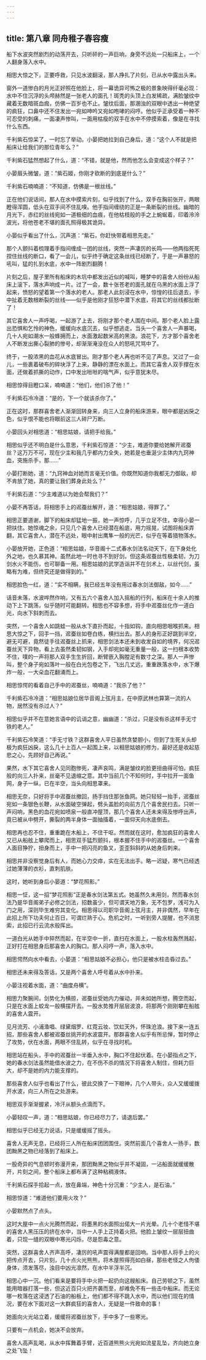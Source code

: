 ```yaml
---
---
---
```

title: 第八章 同舟稚子春容瘦
---




船下水波突然剧烈的动荡开去，只听砰的一声巨响，身旁不远处一只船床上，一个人翻身落入水中。

相思大惊之下，正要呼救，只见水波翻滚，那人挣扎了片刻，已从水中露出头来。

窗外一道惨白的月光正好照在他脸上，将一幕诡异可怖之极的景象映得纤毫必现：水中不住沉浮的头颅赫然是一张老人的面孔！斑秃的头顶上白发稀疏，满脸皱纹中藏着无数暗斑血痂，仿佛一百岁也不止。皱纹后面，那溷浊的双眼中透出一种绝望的疯狂，口鼻中还不住发出一宛如呻吟又宛如咆哮的闷哼。他似乎正承受着一种不可忍受的刺痛，一面凄声惨叫，一面用枯瘦的双手在水中不停摸索着，像是在寻找什么东西。

千利紫石惊呆了，一时忘了举动。小晏把她拉到自己身后，道：“这个人不就是把船床让给我们的那位青年么？”

千利紫石猛然想起了什么，道：“不错，就是他，然而他怎么会变成这个样子？”

小晏眉头微皱，道：“紫石姬，你刚才砍断的到底是什么？”

千利紫石喃喃道：“不知道，仿佛是一根丝线。”

正在他们说话间，那人在水中摸索片刻，似乎找到了什么，双手在胸前张开，两眼瞪得浑圆，低头在双手间不住乱嗅。他手指间缠绕的正是一条断裂的丝线。幽暗的月光下，赤红的丝线宛如一道极细的血痕，在他枯枝般的手之上蜿蜒着，印着泠泠波光，将他苍老不堪的面孔照得极其诡异。

小晏似乎看出了什么，沉声道：“紫石，你赶快带着相思先走。”

那个人颤抖着梳理着手指间缠成一团的丝线，突然一声凄厉的长鸣——他两指死死捏住丝线的断口，看了一会儿，似乎终于确定这条丝线已经断了，于是一声暴怒的吼叫，猛的扎到水底，水中一阵剧烈翻腾！

片刻之后，屋子里所有船床的木坑中都发出近似的喊叫，睡梦中的喜舍人纷纷从船床上滚下，落水声响成一片。过了一会，数十张苍老的面孔就在乌黑的水面上浮了起来，愤怒的望着第一个落水的老人。那老人此刻浸在水中，惊惶的往后退去，手中扯着无数根断裂的丝线——似乎是他刚才狂怒中潜下水底，将其它的丝线都扯断了！

其它喜舍人一声呼喝，一起游了上去，将刚才那个老人围在中间。那个老人脸上露出恐惧和乞怜的神色，缓缓向水底沉去，似乎想逃走。当头一个喜舍人一声暴喝，几十人宛如潮水一般蜂拥而上，水面激起数米高的黑浪。浪花下，方才那个喜舍老人不断发出撕心裂肺的惨号，却渐渐淹没在众人的怒吼咒骂中了。

终于，一股浓黑的血花从水底冒出。刚才那个老人再也听不见了声息。又过了一会儿，一些裹着破布的碎块浮了上来，静静的漂在水面上。而其它喜舍人双手撑在水面，还做着抓撕的动作，口中发出咝咝的喘气声，似乎意犹未尽。

相思惊得目瞪口呆，喃喃道：“他们，他们杀了他！”

千利紫石冷冷道：“是的，下一个就该杀你了。”

正在这时，那群喜舍老人渐渐回转身来，向三人立身的船床游来，眼中都是凶戾之色，似乎恨不能也将眼前这三人碎尸万断。

小晏回头对相思道：“相思姑娘，请把手给我。”

相思似乎还不明白是什么意思，千利紫石惊道：“少主，难道你要给她解开迡蚕丝？这万万不可，现在少主和我几乎都内力全失，她若是也垂涎少主体内九窍神血，突施杀手，那……”

小晏打断她，道：“九窍神血对她而言毫无价值。你既然知道你我都无力御敌，却不肯放了她，真的要让我们葬身此处么？”

千利紫石道：“少主难道以为她会帮我们？”

小晏不再答话，将相思手上的迡蚕丝解开，道：“相思姑娘，得罪了。”

相思正要道谢，脚下的船床却猛地一振，她一声惊呼，几乎立足不住，幸得小晏一把扶住。她惊魂之余，只见几个喜舍人已经潜在船底，用力摇晃，试图将船床弄翻，其它喜舍人，潜在不远处，眼中射出鹰隼一般的光芒，似乎在等着猎物落水。

小晏放开她，正色道：“相思姑娘，华音阁十二式春水剑法名动天下，在下身处化外之地，也久慕其神。虽然此地一时也寻不到好剑，但这条迡蚕丝性极柔韧，为刀剑水火不能伤，也可聊备一用。相思姑娘的武学造诣并不在剑术上，以丝代剑，虽略有为难，但终究还是做得到的。”

相思脸色一红，道：“实不相瞒，我已经五年没有用过春水剑法御敌，如今……”

话音未落，水波哗然作响，又有五六个喜舍人加入摇船的行列，船床在十余人的推动下上下跳荡，似乎随时可能翻转。相思也不容多想，将手中迡蚕丝化作一道白光，向水下斜刺而去。

突然，一个喜舍人如跳蛙一般从水下直扑而起，十指如钩，直向相思咽喉抓来。相思大惊之下，回手一挡，迡蚕丝如卷白练，横扫出去。那人的身形正好跳到半空，避无可避，竟然徒手往迡蚕丝上抓来，相思剑法本还未到收发自如的境界，何况迡蚕丝天下异物，看上去虽然柔韧如钢，入手却宛如毫无重量一般，这一扫根本收势不住，噗的一声将那人双手生生折回，断臂嵌入胸膛足有数寸之深。那人一声惨叫，整个身子宛如落叶一般在白光包卷之下，飞出几丈远，重重跌落水中，水下爆炸一般，一大朵血花翻涌而上。

相思惊愕的看着自己手中的迡蚕丝，喃喃道：“我杀了他？”

千利紫石冷冷道：“相思姑娘位居华音阁上弦月主，在中原武林也算第一流的人物，居然没有杀过人？”

相思似乎并不在意她言语中的讥诮之意，幽幽道：“杀过，只是没有杀这样手无寸铁的老人。”

千利紫石冷笑道：“手无寸铁？这群喜舍人平日虽然贪婪胆小，但到了生死关头却极为疯狂凶戾，这么几十上百人一起围上来，以相思姑娘的修为，最好还是收起慈悲之心，先顾好自己再说。”

果然，水下其它喜舍人见同胞惨死，凄声哀鸣，满是皱纹的脸更扭曲得可怕，疯狂般的向三人扑来，丝毫不见退缩之意。其中当前几个不知何时，手中拉开一面鱼网，身子一纵，已在半空，当头向相思罩来。

相思无奈，只好将手中迡蚕丝撤回，扬手挡住那张鱼网。她只轻轻一抬手，迡蚕丝宛如一条银色长鞭，从水面破空弹起，劈头盖脸的向前方几个喜舍民扫去。只听一声闷响，黑色的血花宛如喷泉一般直冲屋顶，那几个喜舍人还未来得及惨呼出声，竟已被从中劈开，撕裂的两半身体一面抽搐着，一面仰天向水底倒去。

相思再也忍不住，重重跪在木船上，不住干呕。然而就在这时，愈加疯狂的喜舍人又已从船舷上攀爬而上，相思双手猛烈颤抖，根本握不住手中的迡蚕丝。一个喜舍人面目狰狞，扭身而上，手中一把闪亮的鱼叉，歪歪斜斜的从她身后刺来。

相思并非没察觉身后有人，而她心力交瘁，实在无法出手。略一迟疑，寒气已经透过她薄薄的衣衫，直刺肌肤。

这时，她听到身后小晏道：“梦花照影。”

相思一怔，这一招“梦花照影”正是春水剑法第五式。她虽然久未用剑，然而春水剑法乃是华音阁弟子必修之剑法，招数虽少，但可谓天地万象，无不包罗，浅可为入门之用，深则毕生难穷其变化。相思得以司职华音阁上弦月主，并非偶然，早年在此招上所下功夫何止百日，可谓烂熟于心。危机之时，一听到旁人提醒，也不消思索，此招已行云流水般挥出。

一道白光从她手中猝然而起，在半空中一折，直扫在水面上，一股水柱轰然溅起，正好打在相思身后那喜舍人的胸口。那人闷哼一声，落入水中。

相思愕然向水中看去，小晏道：“相思姑娘不必担心，他只是被水柱击昏过去。”

相思还未来得及答话，又是两个喜舍人呼号着从水中扑来。

小晏注视着水面，道：“曲度舟横”。

相思力聚腕间，剑势化为横掠，迡蚕丝受她内力催动，并未如她所想，腾空而起，只是在水面上蛟龙一般横摆开去。一股水势推开层层波浪，将那两个刚刚攀在船舷的喜舍人震开。

见月流芳、小浦渔唱、绿黛烟罗、红霓云妆、饮虹天外，怀珠沧浪。接下来一连五招，那些喜舍人都被迡蚕丝挑开的水波震开。那群喜舍人似乎有所忌惮，暂时停止了攻势，伏在水面，两眼不住乱转，似乎在寻找时机。

相思站在船头，手中的迡蚕丝一半垂入水中，胸口不住起伏着。在小晏指点之下，她的春水剑法虽然能借水波之力，在不伤不杀的情况下将喜舍人制住，但耗力巨大，却不是她的内力能支撑的。

那些喜舍人似乎也看出了什么，彼此交换了一下眼神，几个人带头，众人又缓缓拨开水波，向三人所在之处游来。

相思双手渐渐握紧，冷汗从额头点滴而下。

小晏轻叹一声，道：“相思姑娘，你已经尽力了，请退后罢。”

相思似乎已经无力说话，只是缓缓摇了摇头。

喜舍人无声无息，已经将三人所在船床团团围住。突然前面几个喜舍人一扬手，数团黝黑之物已经落到了船床上。

一股奇异的气息顿时弥漫开来，那团黝黑之物似乎并不凝固，一沾船面就缓缓散开，片刻之间，整个船床上都布满了这种粘稠液体。

千利紫石探手拾起一点，放在鼻端，神色十分沉重：“少主人，是石油。”

相思惊道：“难道他们要用火攻？”

小晏默然点了点头。

这时大屋中一点火光腾然而起，将墨黑的水面照出偌大一片光晕。几十个老怪不堪的喜舍人黑压压的挤在水中，当中一人手上正持着火把。他脸上皱纹一层层扭曲着，只现一缝的双眼中寒光闪烁，尽是怨毒之意。

突然，这群喜舍人齐声高呼，凄厉的吼声震得满屋都是回响。当中那人将手上的火把传点开去，只片刻，几十点火光熊熊，将木屋照得亮如白昼，那些老怪之人佝偻身体，须发落尽，浊目中凶光凛然，在水中半浮半沉。

相思心中一沉。他们看来是要将手中火把一起扔向这艘船床。自己劳顿之下，虽然能用暗器打落一些，但这近百只火把齐袭而至，却难免不有一些击中船床。而无论哪一枚落在这浸透了石油的船板上，他们都不得不跳入水中，而以他们现在的情况，要在水下面对这一大群疯狂的喜舍人，无疑是一件致命的事！

她面向火光站立着，缓缓将迡蚕丝放下，手中多了一些寒光。

只要有一点机会，她决不会放弃。

喜舍人高声乱喝，从水中挥舞着手臂，近百道熊熊火光宛如流星乱坠，齐向她立身之处飞坠！